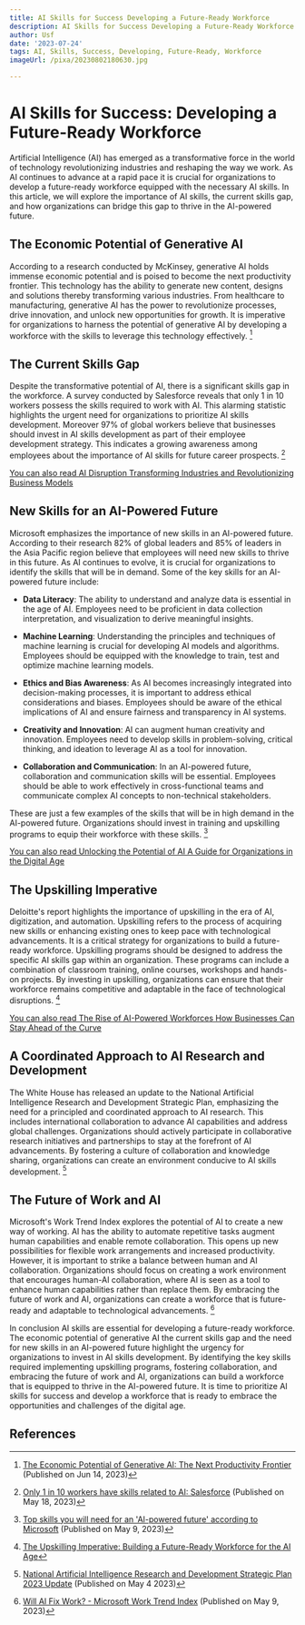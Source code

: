 ```yaml
---
title: AI Skills for Success Developing a Future-Ready Workforce
description: AI Skills for Success Developing a Future-Ready Workforce
author: Usf
date: '2023-07-24'
tags: AI, Skills, Success, Developing, Future-Ready, Workforce
imageUrl: /pixa/20230802180630.jpg

---
```

# AI Skills for Success: Developing a Future-Ready Workforce

Artificial Intelligence  (AI) has emerged as a transformative force in the world of technology revolutionizing industries and reshaping the way we work. As AI continues  to advance at a rapid pace it is crucial for organizations to develop a future-ready workforce equipped with the necessary AI skills. In this article, we will explore the importance of AI skills, the current skills gap, and how organizations can bridge this gap to thrive in the AI-powered future.

## The Economic Potential of Generative AI

According to a research conducted by McKinsey, generative AI holds immense economic  potential and is  poised to become the next productivity frontier. This technology has the ability to generate new content, designs and solutions thereby transforming various industries. From healthcare to manufacturing, generative AI has the power to revolutionize processes, drive innovation, and unlock new  opportunities for growth. It is imperative  for organizations to harness  the potential of generative AI by developing a workforce with the skills to leverage this technology effectively. [^1^]

## The Current Skills Gap

Despite the  transformative potential of AI, there is a significant skills gap in  the workforce. A survey conducted by Salesforce reveals that only 1 in 10 workers possess the skills required to work with  AI. This alarming statistic highlights the urgent need for organizations to  prioritize AI skills  development. Moreover 97% of global workers believe that businesses  should invest  in AI skills development as part  of their employee development strategy. This indicates  a growing awareness among employees  about the  importance  of AI skills for  future career prospects. [^2^]

[You can also read AI Disruption Transforming Industries and Revolutionizing Business Models](AI%20Disruption%20Transforming%20Industries%20and%20Revolutionizing%20Business%20Models)


##  New Skills for an AI-Powered Future

Microsoft emphasizes the importance of new skills  in an AI-powered future. According to their research  82% of global leaders and 85% of leaders in  the  Asia Pacific region believe that  employees will need new skills to thrive in this future. As AI continues to evolve, it is crucial for organizations to  identify the skills that  will be in demand. Some of the key skills for  an  AI-powered future include:

- **Data Literacy**: The ability to understand and analyze data is essential  in the age of AI. Employees need to be proficient  in data collection interpretation,  and visualization to  derive meaningful insights.

- **Machine Learning**: Understanding  the principles and techniques of machine learning is crucial for developing  AI models and algorithms. Employees should be equipped with the knowledge to train, test and optimize machine learning models.

- **Ethics and Bias Awareness**: As  AI  becomes increasingly integrated into decision-making processes, it is important to address ethical considerations and biases. Employees should be aware of the ethical implications  of AI  and ensure fairness and transparency in AI systems.

- **Creativity and Innovation**: AI can augment human creativity and innovation.  Employees need to develop skills in problem-solving, critical thinking, and ideation to leverage AI  as a tool for innovation.

- **Collaboration and  Communication**:  In an AI-powered future, collaboration and  communication skills will  be essential. Employees should  be able to work effectively  in cross-functional teams and communicate complex AI  concepts to  non-technical stakeholders.

These are  just a few examples of the skills that will be in high demand in the AI-powered future. Organizations should invest in training and upskilling programs to equip their workforce with these skills. [^3^]

[You can also  read Unlocking the Potential of AI A Guide for Organizations  in the  Digital Age](Unlocking%20the%20Potential%20of%20AI%20A%20Guide%20for%20Organizations%20in%20the%20Digital%20Age)


## The Upskilling  Imperative

Deloitte's report highlights the importance of  upskilling  in the era  of AI, digitization, and automation. Upskilling refers  to the process of acquiring new skills or enhancing existing ones to keep pace with technological advancements.  It is a critical strategy for  organizations to build a future-ready workforce. Upskilling programs should be  designed to address the specific AI skills gap within  an organization. These  programs can include a combination of  classroom  training, online courses, workshops and hands-on projects. By investing in upskilling, organizations  can ensure that their workforce remains competitive and adaptable in the face of technological disruptions. [^4^]

[You can also read The  Rise of AI-Powered Workforces How Businesses Can Stay Ahead of the Curve](The%20Rise%20of%20AI-Powered%20Workforces%20How%20Businesses%20Can%20Stay%20Ahead%20of%20the%20Curve)


## A Coordinated Approach to AI Research  and Development

The White House has released  an update to the National Artificial Intelligence Research and Development Strategic Plan, emphasizing the need for a principled and coordinated approach to AI research. This  includes international collaboration to advance AI capabilities and  address global  challenges. Organizations should actively  participate in collaborative research initiatives and partnerships to stay at the forefront of AI advancements. By fostering a  culture of collaboration and knowledge sharing, organizations can create an environment conducive to AI skills development. [^5^]

## The Future  of Work and AI

Microsoft's Work Trend Index  explores the potential  of AI to create a new way of working. AI  has  the ability  to automate repetitive tasks augment human capabilities and enable remote collaboration. This opens up  new possibilities for flexible work arrangements and increased productivity. However,  it is  important to strike a balance between human and  AI collaboration. Organizations should  focus on creating a work environment that encourages human-AI collaboration,  where AI is seen  as a tool to enhance human capabilities rather than replace them. By embracing the future of work and AI, organizations  can create a workforce that is future-ready and adaptable  to technological  advancements. [^6^]

In conclusion AI skills are essential for developing a future-ready workforce. The economic potential of generative AI the current skills gap and the need  for new skills  in an AI-powered future highlight the urgency for organizations to invest in AI skills development. By  identifying the key skills required implementing upskilling programs, fostering collaboration, and  embracing the future of work and AI, organizations can build a workforce that is equipped to thrive in the AI-powered future. It is time to prioritize AI skills for success and develop a workforce that is ready to embrace the opportunities and challenges of  the  digital age.

## References

[^1^]: [The  Economic Potential of Generative AI:  The Next Productivity Frontier](https://www.mckinsey.com/capabilities/mckinsey-digital/our-insights/the-economic-potential-of-generative-ai-the-next-productivity-frontier) (Published on Jun 14, 2023)

[^2^]: [Only 1 in 10 workers have skills related  to AI: Salesforce](https://www.cnbc.com/2023/05/19/only-1-in-10-workers-have-skills-related-to-ai-salesforce.html) (Published on May 18, 2023)

[^3^]: [Top skills you will need for an 'AI-powered  future'  according to Microsoft](https://www.cnbc.com/2023/05/09/top-skills-you-will-need-for-an-ai-powered-future-according-to-microsoft-.html) (Published on May 9, 2023)

[^4^]: [The Upskilling  Imperative: Building a Future-Ready Workforce for the AI Age](https://www2.deloitte.com/content/dam/Deloitte/ca/Documents/Analytics/ca-en-deloitte-analytics-upskilling-aoda.pdf)

[^5^]: [National  Artificial Intelligence Research and Development Strategic Plan 2023 Update](https://www.whitehouse.gov/wp-content/uploads/2023/05/National-Artificial-Intelligence-Research-and-Development-Strategic-Plan-2023-Update.pdf) (Published on May 4 2023)

[^6^]: [Will  AI Fix Work? - Microsoft Work Trend Index](https://www.microsoft.com/en-us/worklab/work-trend-index/will-ai-fix-work) (Published on May  9, 2023)